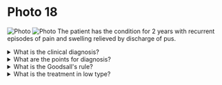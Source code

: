 # Photo 18

![Photo](/surgery/photo/18a.jpeg)
![Photo](/surgery/photo/18b.jpeg)
The patient has the condition for 2 years with recurrent episodes of pain and swelling relieved by discharge of pus.

<details>
<summary>What is the clinical diagnosis?</summary>

Fistula in ano

</details>

<details>
<summary>What are the points for diagnosis?</summary>

1. 2 years history of recurrent episodes of pain and swelling relieved by discharge of pus
1. Presence of an opening in the perianal skin

</details>

<details>
<summary>What is the Goodsall's rule?</summary>

> A fistula with the external opening anterior to an imaginary transverse line across the anus has its internal opening at the same radial position and for an external opening posterior to this line, the internal opening is in the midline posteriorly with a horse-shoe tract.

</details>

<details>
<summary>What is the treatment in low type?</summary>

`Fistulectomy` under spinal anaesthesia after bowel preparation

</details>
